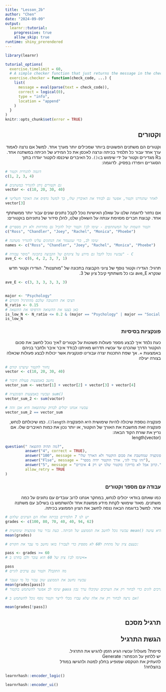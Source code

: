```yaml
---
title: "Lesson_2b"
author: "Chen"
date: "2024-09-09"
output:
  learnr::tutorial:
    progressive: true
    allow_skip: true
runtime: shiny_prerendered
---
```


<style>
h1, h2, h3, h4, h5, h6 {
  direction: rtl;
}
p {
  direction: rtl;
}
</style>


<!-- tutorial options and checking options - TODO set params -->
```r
library(learnr)

tutorial_options(
  exercise.timelimit = 60,
  # A simple checker function that just returns the message in the check chunk
  exercise.checker = function(check_code, ...) {
    list(
      message = eval(parse(text = check_code)),
      correct = logical(0),
      type = "info",
      location = "append"
    )
  }
)
knitr::opts_chunk$set(error = TRUE)
```

## וקטורים
וקטורים הם משתנים הפשוטים ביותר שמכילים יותר מערך אחד. למשל אם נרצה לאמוד ערך אחד עבור כל תלמיד בכיתה ונרצה לאכסן את כל המידע של הכיתה במשתנה אחד.
  בR מגדירים וקטור על ידי שימוש ב`c()`. כל האיברים שיכנסו לוקטור יוגדרו בתוך הסוגריים ויופרדו בפסיק.   לדוגמה:

```r
# דוגמה להגדרת וקטור
c(1, 2, 3, 4)

# גם וקטורים ניתן להגדיר כמשתנים
vector <- c(10, 20, 30, 40)

# לאחר שהגדרנו וקטור, אפשר גם לבודד את האיברין שלו, כך למשל נדפיס את האיבר השלישי
vector[3]
```

אם נחזור לדוגמה שלנו על שאלון האישיות נוכל לקבל נתונים שונים עבור יותר ממשתתף אחד.
קבוצת חברים מסוימת ענתה על השאלון שלנו, להלן סידור של נתוניהם בוקטורים:
```r
# וקטור השמות של המשתתפים - שימו לב! וקטור יכול להכיל גם מחרוזות ולא רק מספרים
c("Ross", "Chandler", "Joey", "Rachel", "Monica", "Phoebe")

# שימו לב, כדי שנשמור את הנתונים עלינו להגדיר משתנה
names <- c("Ross", "Chandler", "Joey", "Rachel", "Monica", "Phoebe")

# עכשיו נוכל לקבל גם מידע על ציונהם של הקבוצה בתכונה "מוסר עבודה" - C
ave_C <- c(6, 4, 2, 3, 7, 1)
```

תרגיל: הגדירו וקטור נוסף של ציוני הקבוצה בתכונה של "מוחצנות". הגדירו וקטור חדש שנקרא ave_E ובו כל משתתף קיבל ציון של 3. 
```r
ave_E <- c(3, 3, 3, 3, 3, 3)
  
```

```r
major <- "Psychology"
# הציבו את התשובה שלכם מהתרגיל הקודם
N_ratio <- 0.15
# כאן בצעו את ההשואה והדפיסו את התוצאה
is_low_N <- N_ratio <= 0.2 & (major == "Psychology" | major == "Social work")
is_low_N
```

### פונקציות בסיסיות
כעת נלמד איך לבצע מספר פעולות פשוטות על וקטורים
?איך נוכל לחשב את סכום הוקטור 
הדרך שהכרנו עד עכשיו תדרוש מאיתנו לבודד איבר איבר ולחבר בניהם באמצעות +. אך שפת התכנות יצרה עבורינו _פונקציות_ אשר יכולות לבצע פעולות שכאלה בצורה יעילה

```r
# נחזור לוקטור שיצרנו קודם
vector <- c(10, 20, 30, 40)

# נחשב באמצעות פעולת חיבור
vector_sum <- vector[1] + vector[2] + vector[3] + vector[4]

# ועכשיו באמצעות הפונקציה sum()
vector_sum_2 <- sum(vactor)

# עכשיו אנחנו יכולים לבדוק שהתוצאה היא אכן זהה
vector_sum_2 == vector_sum

```

פונקציה נוספת שיכולה להיות שימושית היא הפונקציה `length()`. כמו שיכולתם לנחש, פונקציה זאת מחשבת את האורך של הוקטור, או יותר נכון את כמות האיברים שלו.
אם נריץ את שורת הקוד הבאה:  
length(vector)  

```r
question(" מה תהיה התוצאה?",
         answer("4", correct = TRUE),
         answer("100", message = "זאת תהיה התוצאה של הפונקציה שמחשבת את סכום הוקטור ולא האורך שלו"),
         answer("Flse", message = "זהו ערך לוגי, אורך הוקטור יהיה מספר"),
         answer("5", message = "קרוב אבל לא בדיוק! בוקטור שלנו יש רק 4 איברים."),
         allow_retry = TRUE
)
```

### עבודה עם מספר וקטורים 
כמו שאתם בוודאי יכולים לנחש, במחקר אנחנו לרוב עובדים עם נתונים על כמה משתנים. מאוד שימושי לקחת מידע ממשנת אחד ולהשתמש בו בשילוב עם משתנה אחר.
למשל בדוגמה הבאה ננסה לחשב את הציון הממוצע בכיתה.
```r
# יש לנו 7 תלמידים בכיתה ואלה הם הציונים שלהם
grades <- c(100, 80, 70, 40, 40, 94, 62)

# עכשיו נוכל לחשב את הממוצע של הכיתה. כעת נכיר עוד פונקציה שימושית mean() אתם יכולים לנחש מה היא עושה?
mean(grades)

# בעצם ציון של מתחת ל60 לא מספיק כדי לעבור! בואו נחשב מי עבר את הקורס:

pass <- grades >= 60
# שימו לב! ציון של 60 הוא עובר ולכן בחרנו ב<=

pass
# מה התקבל? וקטור עם ערכים לוגיים

# עכשיו נחשב את הממוצע שוב עבור כל מי שעבר
mean(grades[pass])
# שימו לב אפשר להשתמש בוקטור pass שיצרנו קודם, אשר מכיל ערכים לוגים כדי לבחור רק את הערכים שקיבלו ערך נכון.

# אם נרצה לבחור רק את אלה שלא עברו מבלי לייצר וקטור נוסף נוכל להשתמש ב!

mean(grades[!pass])

```

## תרגיל מסכם


## הגשת התרגיל
  סיימת? מעולה! עכשיו הגיע הזמן להגיש את התרגיל.  
  יש ללחוץ על הכפתור:  Generate  
  להעתיק את הטקסט שמופיע בחלון למטה ולהגישו במודל  
  בהצלחה!

```r
learnrhash::encoder_logic()
```

```r
learnrhash::encoder_ui()
```

